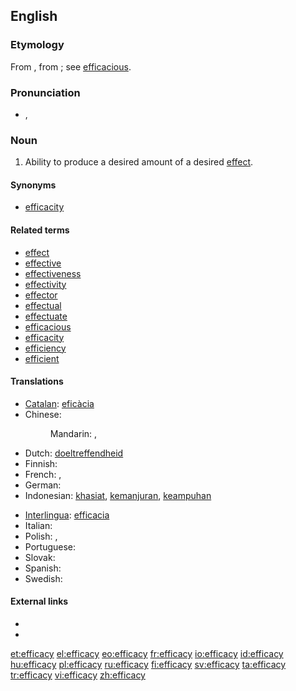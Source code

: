 ==English==

===Etymology===
From {{etyl|la}} {{term|efficacia||efficacy}}, from {{term|efficax||efficacious}}; see [[efficacious]].

===Pronunciation===
* {{IPA|/ˈɛf.ɪ.kə.si/}}, {{SAMPA|/"Ef.I.k@.si/}}

===Noun===
{{en-noun|-}}

# {{uncountable}} Ability to produce a desired amount of a desired [[effect]].

====Synonyms====
* [[efficacity]]

====Related terms====
* [[effect]]
* [[effective]]
* [[effectiveness]]
* [[effectivity]]
* [[effector]]
* [[effectual]]
* [[effectuate]]
* [[efficacious]]
* [[efficacity]]
* [[efficiency]]
* [[efficient]]

====Translations====
{{trans-top|ability to produce effect}}
* [[Catalan]]: [[eficàcia]] {{f}} 
* Chinese:
*: Mandarin: {{t|zh|功效|sc=Hani}}, {{t|zh|效力|sc=Hani}}
* Dutch: [[doeltreffendheid]]
* Finnish: {{t-|fi|tehokkuus}}
* French: {{t|fr|efficience|f}}, {{t+|fr|efficacité|f}}
* German: {{t-|de|Wirksamkeit|f}}
* Indonesian: [[khasiat]], [[manjur|kemanjuran]], [[ampuh|keampuhan]]
{{trans-mid}}
* [[Interlingua]]: [[efficacia]]
* Italian: {{t+|it|efficacia|f}}
* Polish: {{t|pl|efektywność|f}}, {{t|pl|skuteczność|f}}
* Portuguese: {{t+|pt|eficácia|f}}
* Slovak: {{t|sk|efektívnosť|f}}
* Spanish: {{t+|es|eficacia|f}}
* Swedish: {{t+|sv|effektivitet|f}}
{{trans-bottom}}

====External links====
* {{R:Webster 1913}}
* {{R:Century 1911}}

[[et:efficacy]]
[[el:efficacy]]
[[eo:efficacy]]
[[fr:efficacy]]
[[io:efficacy]]
[[id:efficacy]]
[[hu:efficacy]]
[[pl:efficacy]]
[[ru:efficacy]]
[[fi:efficacy]]
[[sv:efficacy]]
[[ta:efficacy]]
[[tr:efficacy]]
[[vi:efficacy]]
[[zh:efficacy]]